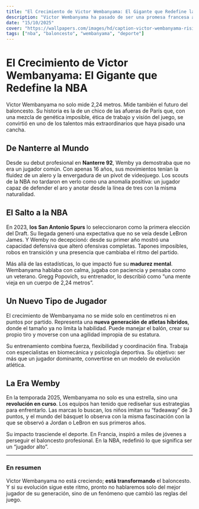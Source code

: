 ```yaml
---
title: "El Crecimiento de Victor Wembanyama: El Gigante que Redefine la NBA"
description: "Victor Wembanyama ha pasado de ser una promesa francesa a convertirse en el jugador más impactante de la NBA moderna. Este blog analiza su evolución física, técnica y mental, y cómo su presencia está cambiando el juego para siempre."
date: "15/10/2025"
cover: "https://wallpapers.com/images/hd/caption-victor-wembanyama-rising-basketball-star-35ahhha6fs8kfm03.jpg"
tags: ["nba", "baloncesto", "wembanyama", "deporte"]
---
```


# El Crecimiento de Victor Wembanyama: El Gigante que Redefine la NBA

Victor Wembanyama no solo mide 2,24 metros. Mide también el futuro del baloncesto. Su historia es la de un chico de las afueras de París que, con una mezcla de genética imposible, ética de trabajo y visión del juego, se convirtió en uno de los talentos más extraordinarios que haya pisado una cancha.

## De Nanterre al Mundo

Desde su debut profesional en **Nanterre 92**, Wemby ya demostraba que no era un jugador común. Con apenas 16 años, sus movimientos tenían la fluidez de un alero y la envergadura de un pívot de videojuego. Los scouts de la NBA no tardaron en verlo como una anomalía positiva: un jugador capaz de defender el aro y anotar desde la línea de tres con la misma naturalidad.

## El Salto a la NBA

En 2023, **los San Antonio Spurs** lo seleccionaron como la primera elección del Draft. Su llegada generó una expectativa que no se veía desde LeBron James. Y Wemby no decepcionó: desde su primer año mostró una capacidad defensiva que alteró ofensivas completas. Tapones imposibles, robos en transición y una presencia que cambiaba el ritmo del partido.

Más allá de las estadísticas, lo que impactó fue su **madurez mental**. Wembanyama hablaba con calma, jugaba con paciencia y pensaba como un veterano. Gregg Popovich, su entrenador, lo describió como “una mente vieja en un cuerpo de 2,24 metros”.

## Un Nuevo Tipo de Jugador

El crecimiento de Wembanyama no se mide solo en centímetros ni en puntos por partido. Representa una **nueva generación de atletas híbridos**, donde el tamaño ya no limita la habilidad. Puede manejar el balón, crear su propio tiro y moverse con una agilidad impropia de su estatura.

Su entrenamiento combina fuerza, flexibilidad y coordinación fina. Trabaja con especialistas en biomecánica y psicología deportiva. Su objetivo: ser más que un jugador dominante, convertirse en un modelo de evolución atlética.

## La Era Wemby

En la temporada 2025, Wembanyama no solo es una estrella, sino una **revolución en curso**. Los equipos han tenido que rediseñar sus estrategias para enfrentarlo. Las marcas lo buscan, los niños imitan su “fadeaway” de 3 puntos, y el mundo del básquet lo observa con la misma fascinación con la que se observó a Jordan o LeBron en sus primeros años.

Su impacto trasciende el deporte. En Francia, inspiró a miles de jóvenes a perseguir el baloncesto profesional. En la NBA, redefinió lo que significa ser un “jugador alto”.

---

### En resumen

Victor Wembanyama no está creciendo; **está transformando** el baloncesto. Y si su evolución sigue este ritmo, pronto no hablaremos solo del mejor jugador de su generación, sino de un fenómeno que cambió las reglas del juego.

